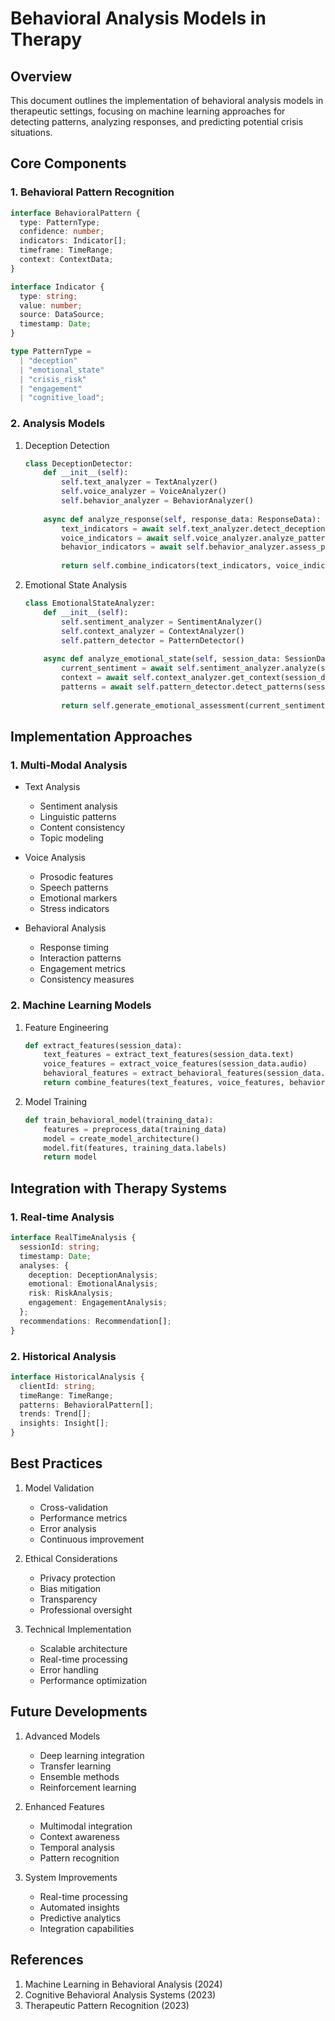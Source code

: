 # Behavioral Analysis Models in Therapy

## Overview

This document outlines the implementation of behavioral analysis models in therapeutic settings, focusing on machine learning approaches for detecting patterns, analyzing responses, and predicting potential crisis situations.

## Core Components

### 1. Behavioral Pattern Recognition

```typescript
interface BehavioralPattern {
  type: PatternType;
  confidence: number;
  indicators: Indicator[];
  timeframe: TimeRange;
  context: ContextData;
}

interface Indicator {
  type: string;
  value: number;
  source: DataSource;
  timestamp: Date;
}

type PatternType = 
  | "deception"
  | "emotional_state"
  | "crisis_risk"
  | "engagement"
  | "cognitive_load";
```

### 2. Analysis Models

1. Deception Detection
   ```python
   class DeceptionDetector:
       def __init__(self):
           self.text_analyzer = TextAnalyzer()
           self.voice_analyzer = VoiceAnalyzer()
           self.behavior_analyzer = BehaviorAnalyzer()
           
       async def analyze_response(self, response_data: ResponseData):
           text_indicators = await self.text_analyzer.detect_deception(response_data.text)
           voice_indicators = await self.voice_analyzer.analyze_patterns(response_data.audio)
           behavior_indicators = await self.behavior_analyzer.assess_patterns(response_data.behavior)
           
           return self.combine_indicators(text_indicators, voice_indicators, behavior_indicators)
   ```

2. Emotional State Analysis
   ```python
   class EmotionalStateAnalyzer:
       def __init__(self):
           self.sentiment_analyzer = SentimentAnalyzer()
           self.context_analyzer = ContextAnalyzer()
           self.pattern_detector = PatternDetector()
           
       async def analyze_emotional_state(self, session_data: SessionData):
           current_sentiment = await self.sentiment_analyzer.analyze(session_data)
           context = await self.context_analyzer.get_context(session_data)
           patterns = await self.pattern_detector.detect_patterns(session_data)
           
           return self.generate_emotional_assessment(current_sentiment, context, patterns)
   ```

## Implementation Approaches

### 1. Multi-Modal Analysis

- Text Analysis
  - Sentiment analysis
  - Linguistic patterns
  - Content consistency
  - Topic modeling

- Voice Analysis
  - Prosodic features
  - Speech patterns
  - Emotional markers
  - Stress indicators

- Behavioral Analysis
  - Response timing
  - Interaction patterns
  - Engagement metrics
  - Consistency measures

### 2. Machine Learning Models

1. Feature Engineering
   ```python
   def extract_features(session_data):
       text_features = extract_text_features(session_data.text)
       voice_features = extract_voice_features(session_data.audio)
       behavioral_features = extract_behavioral_features(session_data.behavior)
       return combine_features(text_features, voice_features, behavioral_features)
   ```

2. Model Training
   ```python
   def train_behavioral_model(training_data):
       features = preprocess_data(training_data)
       model = create_model_architecture()
       model.fit(features, training_data.labels)
       return model
   ```

## Integration with Therapy Systems

### 1. Real-time Analysis

```typescript
interface RealTimeAnalysis {
  sessionId: string;
  timestamp: Date;
  analyses: {
    deception: DeceptionAnalysis;
    emotional: EmotionalAnalysis;
    risk: RiskAnalysis;
    engagement: EngagementAnalysis;
  };
  recommendations: Recommendation[];
}
```

### 2. Historical Analysis

```typescript
interface HistoricalAnalysis {
  clientId: string;
  timeRange: TimeRange;
  patterns: BehavioralPattern[];
  trends: Trend[];
  insights: Insight[];
}
```

## Best Practices

1. Model Validation
   - Cross-validation
   - Performance metrics
   - Error analysis
   - Continuous improvement

2. Ethical Considerations
   - Privacy protection
   - Bias mitigation
   - Transparency
   - Professional oversight

3. Technical Implementation
   - Scalable architecture
   - Real-time processing
   - Error handling
   - Performance optimization

## Future Developments

1. Advanced Models
   - Deep learning integration
   - Transfer learning
   - Ensemble methods
   - Reinforcement learning

2. Enhanced Features
   - Multimodal integration
   - Context awareness
   - Temporal analysis
   - Pattern recognition

3. System Improvements
   - Real-time processing
   - Automated insights
   - Predictive analytics
   - Integration capabilities

## References

1. Machine Learning in Behavioral Analysis (2024)
2. Cognitive Behavioral Analysis Systems (2023)
3. Therapeutic Pattern Recognition (2023)
